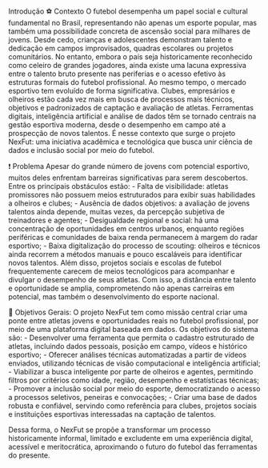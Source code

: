 Introdução
⚽ Contexto
O futebol desempenha um papel social e cultural fundamental no Brasil, representando não apenas um esporte popular, mas também uma possibilidade concreta de ascensão social para milhares de jovens. 
Desde cedo, crianças e adolescentes demonstram talento e dedicação em campos improvisados, quadras escolares ou projetos comunitários. No entanto, embora o país seja historicamente reconhecido como celeiro de grandes jogadores, ainda existe uma lacuna expressiva entre o talento bruto presente nas periferias e o acesso efetivo às estruturas formais do futebol profissional.
Ao mesmo tempo, o mercado esportivo tem evoluído de forma significativa. Clubes, empresários e olheiros estão cada vez mais em busca de processos mais técnicos, objetivos e padronizados de captação e avaliação de atletas. Ferramentas digitais, inteligência artificial e análise de dados têm se tornado centrais na gestão esportiva moderna, desde o desempenho em campo até a prospecção de novos talentos.
É nesse contexto que surge o projeto NexFut: uma iniciativa acadêmica e tecnológica que busca unir ciência de dados e inclusão social por meio do futebol.

❗ Problema
Apesar do grande número de jovens com potencial esportivo, muitos deles enfrentam barreiras significativas para serem descobertos. Entre os principais obstáculos estão:
- Falta de visibilidade: atletas promissores não possuem meios estruturados para exibir suas habilidades a olheiros e clubes;
- Ausência de dados objetivos: a avaliação de jovens talentos ainda depende, muitas vezes, da percepção subjetiva de treinadores e agentes;
- Desigualdade regional e social: há uma concentração de oportunidades em centros urbanos, enquanto regiões periféricas e comunidades de baixa renda permanecem à margem do radar esportivo;
- Baixa digitalização do processo de scouting: olheiros e técnicos ainda recorrem a métodos manuais e pouco escaláveis para identificar novos talentos.
Além disso, projetos sociais e escolas de futebol frequentemente carecem de meios tecnológicos para acompanhar e divulgar o desempenho de seus atletas. Com isso, a distância entre talento e oportunidade se amplia, comprometendo não apenas carreiras em potencial, mas também o desenvolvimento do esporte nacional.

🎯 Objetivos Gerais:
O projeto NexFut tem como missão central criar uma ponte entre atletas jovens e oportunidades reais no futebol profissional, por meio de uma plataforma digital baseada em dados. Os objetivos do sistema são:
- Desenvolver uma ferramenta que permita o cadastro estruturado de atletas, incluindo dados pessoais, posição em campo, vídeos e histórico esportivo;
- Oferecer análises técnicas automatizadas a partir de vídeos enviados, utilizando técnicas de visão computacional e inteligência artificial;
- Viabilizar a busca inteligente por parte de olheiros e agentes, permitindo filtros por critérios como idade, região, desempenho e estatísticas técnicas;
- Promover a inclusão social por meio do esporte, democratizando o acesso a processos seletivos, peneiras e convocações;
- Criar uma base de dados robusta e confiável, servindo como referência para clubes, projetos sociais e instituições esportivas interessadas na captação de talentos.

Dessa forma, o NexFut se propõe a transformar um processo historicamente informal, limitado e excludente em uma experiência digital, acessível e meritocrática, aproximando o futuro do futebol das ferramentas do presente.
